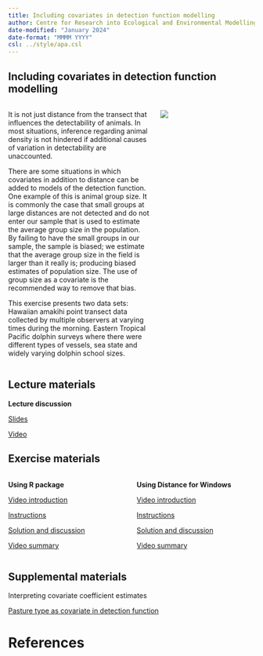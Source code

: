 ```yaml
---
title: Including covariates in detection function modelling
author: Centre for Research into Ecological and Environmental Modelling <br> **University of St Andrews**
date-modified: "January 2024"
date-format: "MMMM YYYY"
csl: ../style/apa.csl
---
```


## Including covariates in detection function modelling


::: columns

::: {.column width="60%"}
It is not just distance from the transect that influences the detectability of animals.  In most situations, inference regarding animal density is not hindered if additional causes of variation in detectability are unaccounted.

There are some situations in which covariates in addition to distance can be added to models of the detection function.  One example of this is animal group size.  It is commonly the case that small groups at large distances are not detected and do not enter our sample that is used to estimate the average group size in the population.  By failing to have the small groups in our sample, the sample is biased; we estimate that the average group size in the field is larger than it really is; producing biased estimates of population size.  The use of group size as a covariate is the recommended way to remove that bias.

This exercise presents two data sets:  Hawaiian amakihi point transect data collected by multiple observers at varying times during the morning.  Eastern Tropical Pacific dolphin surveys where there were different types of vessels, sea state and widely varying dolphin school sizes.
:::

::: {.column width="40%"}
![](covariates-unsplash.jpg)

:::

:::

## Lecture materials
::: slide-deck
**Lecture discussion**


::: slides
[Slides](Mod8-2023-covariates.pdf)
:::


::: video
[Video](https://youtu.be/dMuNFpdxClc)
:::
:::

## Exercise materials

::: columns

::: {.column width="50%"}
::: lab
**Using R package**

::: video
[Video introduction](https://youtu.be/oM6FFDfRHp8)
:::


::: instructions
[Instructions](R-prac/Pr8-instructions.qmd)
:::

::: instructions
[Solution and discussion](R-prac/Prac8_solution.qmd)
:::

::: video
[Video summary](https://youtu.be/tS5MoL_7PTw)
:::


:::
:::

::: {.column width="50%"}

::: lab
**Using Distance for Windows**

::: video
[Video introduction](https://youtu.be/17DheoAg7YM)
:::

::: instructions
[Instructions](DistWin-prac/Pr8-instructions-DistWin.qmd)
:::

::: instructions
[Solution and discussion](DistWin-prac/Pr8-solution-DistWin.qmd)
:::

::: video
[Video summary](https://youtu.be/WBDmj6fD_NI)
:::

:::

:::


:::

## Supplemental materials
::: homework
Interpreting covariate coefficient estimates

::: instructions
[Pasture type as covariate in detection function](sparrow-supplement.qmd)
:::
:::

# References